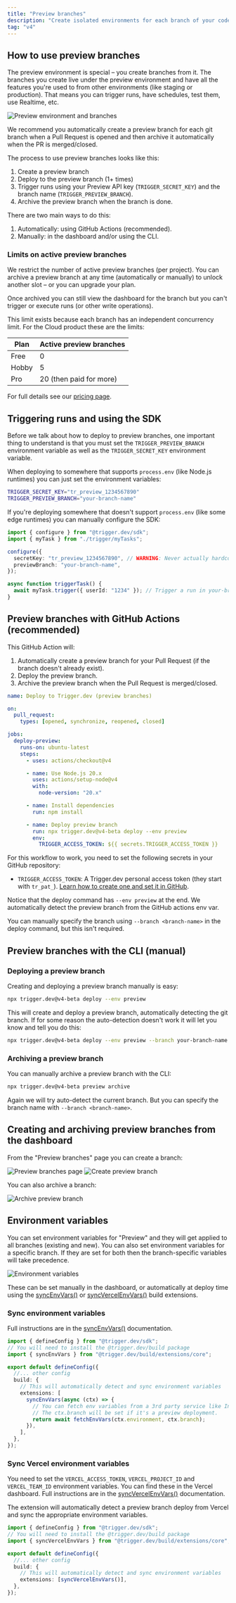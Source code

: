 ```yaml
---
title: "Preview branches"
description: "Create isolated environments for each branch of your code, allowing you to test changes before merging to production. You can create preview branches manually or automatically from your git branches."
tag: "v4"
---
```



<UpgradeToV4Note />

## How to use preview branches

The preview environment is special – you create branches from it. The branches you create live under the preview environment and have all the features you're used to from other environments (like staging or production). That means you can trigger runs, have schedules, test them, use Realtime, etc.

![Preview environment and branches](/deployment/preview-environment-branches.png)

We recommend you automatically create a preview branch for each git branch when a Pull Request is opened and then archive it automatically when the PR is merged/closed.

The process to use preview branches looks like this:

1. Create a preview branch
2. Deploy to the preview branch (1+ times)
3. Trigger runs using your Preview API key (`TRIGGER_SECRET_KEY`) and the branch name (`TRIGGER_PREVIEW_BRANCH`).
4. Archive the preview branch when the branch is done.

There are two main ways to do this:

1. Automatically: using GitHub Actions (recommended).
2. Manually: in the dashboard and/or using the CLI.

### Limits on active preview branches

We restrict the number of active preview branches (per project). You can archive a preview branch at any time (automatically or manually) to unlock another slot – or you can upgrade your plan.

Once archived you can still view the dashboard for the branch but you can't trigger or execute runs (or other write operations).

This limit exists because each branch has an independent concurrency limit. For the Cloud product these are the limits:

| Plan  | Active preview branches |
| ----- | ----------------------- |
| Free  | 0                       |
| Hobby | 5                       |
| Pro   | 20 (then paid for more) |

For full details see our [pricing page](https://trigger.dev/pricing).

## Triggering runs and using the SDK

Before we talk about how to deploy to preview branches, one important thing to understand is that you must set the `TRIGGER_PREVIEW_BRANCH` environment variable as well as the `TRIGGER_SECRET_KEY` environment variable.

When deploying to somewhere that supports `process.env` (like Node.js runtimes) you can just set the environment variables:

```bash
TRIGGER_SECRET_KEY="tr_preview_1234567890"
TRIGGER_PREVIEW_BRANCH="your-branch-name"
```

If you're deploying somewhere that doesn't support `process.env` (like some edge runtimes) you can manually configure the SDK:

```ts
import { configure } from "@trigger.dev/sdk";
import { myTask } from "./trigger/myTasks";

configure({
  secretKey: "tr_preview_1234567890", // WARNING: Never actually hardcode your secret key like this
  previewBranch: "your-branch-name",
});

async function triggerTask() {
  await myTask.trigger({ userId: "1234" }); // Trigger a run in your-branch-name
}
```

## Preview branches with GitHub Actions (recommended)

This GitHub Action will:

1. Automatically create a preview branch for your Pull Request (if the branch doesn't already exist).
2. Deploy the preview branch.
3. Archive the preview branch when the Pull Request is merged/closed.

```yml .github/workflows/trigger-preview-branches.yml
name: Deploy to Trigger.dev (preview branches)

on:
  pull_request:
    types: [opened, synchronize, reopened, closed]

jobs:
  deploy-preview:
    runs-on: ubuntu-latest
    steps:
      - uses: actions/checkout@v4

      - name: Use Node.js 20.x
        uses: actions/setup-node@v4
        with:
          node-version: "20.x"

      - name: Install dependencies
        run: npm install

      - name: Deploy preview branch
        run: npx trigger.dev@v4-beta deploy --env preview
        env:
          TRIGGER_ACCESS_TOKEN: ${{ secrets.TRIGGER_ACCESS_TOKEN }}
```

For this workflow to work, you need to set the following secrets in your GitHub repository:

- `TRIGGER_ACCESS_TOKEN`: A Trigger.dev personal access token (they start with `tr_pat_`). [Learn how to create one and set it in GitHub](/github-actions#creating-a-personal-access-token).

Notice that the deploy command has `--env preview` at the end. We automatically detect the preview branch from the GitHub actions env var.

You can manually specify the branch using `--branch <branch-name>` in the deploy command, but this isn't required.

## Preview branches with the CLI (manual)

### Deploying a preview branch

Creating and deploying a preview branch manually is easy:

```bash
npx trigger.dev@v4-beta deploy --env preview
```

This will create and deploy a preview branch, automatically detecting the git branch. If for some reason the auto-detection doesn't work it will let you know and tell you do this:

```bash
npx trigger.dev@v4-beta deploy --env preview --branch your-branch-name
```

### Archiving a preview branch

You can manually archive a preview branch with the CLI:

```bash
npx trigger.dev@v4-beta preview archive
```

Again we will try auto-detect the current branch. But you can specify the branch name with `--branch <branch-name>`.

## Creating and archiving preview branches from the dashboard

From the "Preview branches" page you can create a branch:

![Preview branches page](/deployment/preview-branches.png)
![Create preview branch](/deployment/preview-branches-new.png)

You can also archive a branch:

![Archive preview branch](/deployment/preview-branches-archive.png)

## Environment variables

You can set environment variables for "Preview" and they will get applied to all branches (existing and new). You can also set environment variables for a specific branch. If they are set for both then the branch-specific variables will take precedence.

![Environment variables](/deployment/preview-environment-variables.png)

These can be set manually in the dashboard, or automatically at deploy time using the [syncEnvVars()](/config/extensions/syncEnvVars) or [syncVercelEnvVars()](/config/extensions/syncEnvVars#syncvercelenvvars) build extensions.

### Sync environment variables

Full instructions are in the [syncEnvVars()](/config/extensions/syncEnvVars) documentation.

```ts trigger.config.ts
import { defineConfig } from "@trigger.dev/sdk";
// You will need to install the @trigger.dev/build package
import { syncEnvVars } from "@trigger.dev/build/extensions/core";

export default defineConfig({
  //... other config
  build: {
    // This will automatically detect and sync environment variables
    extensions: [
      syncEnvVars(async (ctx) => {
        // You can fetch env variables from a 3rd party service like Infisical, Hashicorp Vault, etc.
        // The ctx.branch will be set if it's a preview deployment.
        return await fetchEnvVars(ctx.environment, ctx.branch);
      }),
    ],
  },
});
```

### Sync Vercel environment variables

You need to set the `VERCEL_ACCESS_TOKEN`, `VERCEL_PROJECT_ID` and `VERCEL_TEAM_ID` environment variables. You can find these in the Vercel dashboard. Full instructions are in the [syncVercelEnvVars()](/config/extensions/syncEnvVars#syncvercelenvvars) documentation.

The extension will automatically detect a preview branch deploy from Vercel and sync the appropriate environment variables.

```ts trigger.config.ts
import { defineConfig } from "@trigger.dev/sdk";
// You will need to install the @trigger.dev/build package
import { syncVercelEnvVars } from "@trigger.dev/build/extensions/core";

export default defineConfig({
  //... other config
  build: {
    // This will automatically detect and sync environment variables
    extensions: [syncVercelEnvVars()],
  },
});
```
